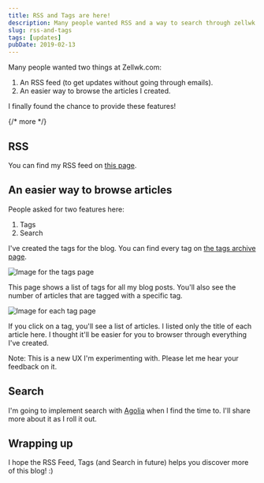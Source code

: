 ```yaml
---
title: RSS and Tags are here!
description: Many people wanted RSS and a way to search through zellwk.com easily. I'm happy to announce I now have RSS and Tags feature ready for you!
slug: rss-and-tags
tags: [updates]
pubDate: 2019-02-13
---
```


Many people wanted two things at Zellwk.com:

1. An RSS feed (to get updates without going through emails).
2. An easier way to browse the articles I created.

I finally found the chance to provide these features!

{/* more */}

## RSS

You can find my RSS feed on [this page][1].

## An easier way to browse articles

People asked for two features here:

1. Tags
2. Search

I've created the tags for the blog. You can find every tag on [the tags archive page][2].

<Image src='/images/2019/rss/tags.png' alt='Image for the tags page' />

This page shows a list of tags for all my blog posts. You'll also see the number of articles that are tagged with a specific tag.

<Image src='/images/2019/rss/tag-page.png' alt='Image for each tag page' />

If you click on a tag, you'll see a list of articles. I listed only the title of each article here. I thought it'll be easier for you to browser through everything I've created.

Note: This is a new UX I'm experimenting with. Please let me hear your feedback on it.

## Search

I'm going to implement search with [Agolia][3] when I find the time to. I'll share more about it as I roll it out.

## Wrapping up

I hope the RSS Feed, Tags (and Search in future) helps you discover more of this blog! :)

[1]: /rss
[2]: /tags
[3]: https://www.algolia.com 'Agolia'

